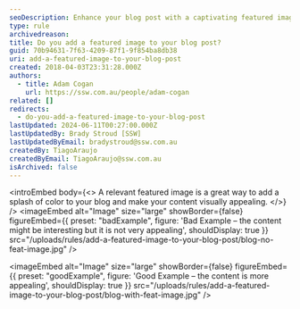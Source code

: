 ```yaml
---
seoDescription: Enhance your blog post with a captivating featured image, making it more visually appealing and increasing user engagement
type: rule
archivedreason:
title: Do you add a featured image to your blog post?
guid: 70b94631-7f63-4209-87f1-9f854ba8db38
uri: add-a-featured-image-to-your-blog-post
created: 2018-04-03T23:31:28.000Z
authors:
  - title: Adam Cogan
    url: https://ssw.com.au/people/adam-cogan
related: []
redirects:
  - do-you-add-a-featured-image-to-your-blog-post
lastUpdated: 2024-06-11T00:27:00.000Z
lastUpdatedBy: Brady Stroud [SSW]
lastUpdatedByEmail: bradystroud@ssw.com.au
createdBy: TiagoAraujo
createdByEmail: TiagoAraujo@ssw.com.au
isArchived: false
---
```


<introEmbed
  body={<>
A relevant featured image is a great way to add a splash of color to your blog and make your content visually appealing.
  </>}
/>
<imageEmbed
  alt="Image"
  size="large"
  showBorder={false}
  figureEmbed={{
    preset: "badExample",
    figure: 'Bad Example – the content might be interesting but it is not very appealing',
    shouldDisplay: true
  }}
  src="/uploads/rules/add-a-featured-image-to-your-blog-post/blog-no-feat-image.jpg"
/>

<imageEmbed
  alt="Image"
  size="large"
  showBorder={false}
  figureEmbed={{
    preset: "goodExample",
    figure: 'Good Example – the content is more appealing',
    shouldDisplay: true
  }}
  src="/uploads/rules/add-a-featured-image-to-your-blog-post/blog-with-feat-image.jpg"
/>

